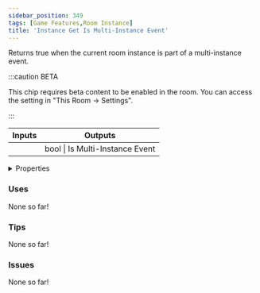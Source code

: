 ```yaml
---
sidebar_position: 349
tags: [Game Features,Room Instance]
title: 'Instance Get Is Multi-Instance Event'
---
```


Returns true when the current room instance is part of a multi-instance event.

:::caution BETA

This chip requires beta content to be enabled in the room. You can access the setting in "This Room -> Settings".

:::

<IChip uuid="bcaa0819-f788-49ed-91d5-767484c48dea"/>

<table><thead><tr><th>Inputs</th><th>Outputs</th></tr></thead><tbody><tr><td /><td>bool | Is Multi-Instance Event</td></tr></tbody></table>

<details>
  <summary>Properties</summary>
  <div>
    <div>
    <table>
      <tbody>
        <tr>
          <td>Is beta required?</td>
          <td>Yes</td>
        </tr>
        <tr>
          <td>Is chip a trolling risk?</td>
          <td>No</td>
        </tr>
        <tr>
          <td>Is chip a role assignment risk?</td>
          <td>No</td>
        </tr>
        <tr>
          <td>Chip UUID</td>
          <td>bcaa0819-f788-49ed-91d5-767484c48dea</td>
        </tr>
        <tr>
          <td>Room availability</td>
          <td>Available everywhere</td>
        </tr>
      </tbody>
    </table>
    </div>
  </div>
</details>

### Uses

None so far!

### Tips

None so far!

### Issues

None so far!